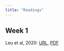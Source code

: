 ```yaml
---
title: "Readings"
---
```


## Week 1

Leu et al, 2020: [URL](https://www.nature.com/articles/s41559-020-1101-1), [PDF](notes/papers/leuetal.pdf)